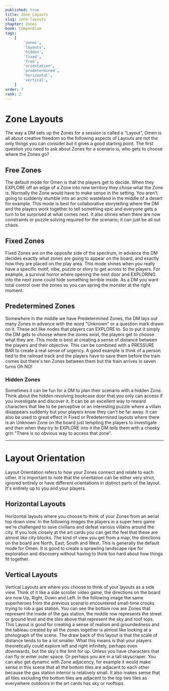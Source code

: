 ```yaml
---
published: true
title: Zone Layouts
slug: zone-layouts
chapter: Zones
book: Compendium
tags:
    [
        'zones',
        'layouts',
        'hidden',
        'fixed',
        'free',
        'orientation',
        'predetermined',
        'horizontal',
        'vertical',
    ]
order: 7
rank: 2
---
```



# Zone Layouts

The way a DM sets up the Zones for a session is called a “Layout”, Omen is all about creative freedom so the following aspects of Layouts are not the only things you can consider but it gives a good starting point. The first question you need to ask about Zones for a scenario is, who gets to choose where the Zones go?

## Free Zones

The default mode for Omen is that the players get to decide. When they EXPLORE off an edge of a Zone into new territory they chose what the Zone is. Normally the Zone would have to make sense in the setting. You aren't going to suddenly stumble into an arctic wasteland in the middle of a desert for example. This mode is best for collaborative storytelling where the DM and the players work together to tell something epic and everyone gets a turn to be surprised at what comes next. It also shines when there are now constraints or puzzle solving required for the scenario; it can just be all out chaos.

## Fixed Zones

Fixed Zones are on the opposite side of the spectrum, in advance the DM decides exactly what zones are going to appear on the board, and exactly how they are placed on the play area. This mode shines when you really have a specific motif, vibe, puzzle or story to get across to the players. For example, a survival horror where opening the next door and EXPLORING into the next zone could hide something terrible inside. As a DM you want total control over the zones so you can spring the monster at the right moment.

## Predetermined Zones

Somewhere in the middle we have Predetermined Zones, the DM lays out many Zones in advance with the word "Unknown" or a question mark drawn on it. These act like nodes that players can EXPLORE to. So to put it simply the DM gets to choose where the zones exist, the players get to choose what they are. This mode is best at creating a sense of distance between the players and their objective. This can be combined with a PRESSURE BAR to create a real sense of urgency. A good example is think of a person tied to the railroad track and the players have to save them before the train comes but there's ten Zones between them but the train arrives in seven turns Oh NO!

### Hidden Zones

Sometimes it can be fun for a DM to plan their scenario with a hidden Zone. Think about the hidden revolving bookcase door that you only can access if you investigate and discover it. It can be an excellent way to reward characters that like to be perceptive or an interesting puzzle where a villain disappears suddenly but your players know they can't be far away. It can also be used to great effect in Fixed or Predetermined layouts where there is an Unknown Zone on the board just tempting the players to investigate and then when they try to EXPLORE into it the DM tells them with a cheeky grin "There is no obvious way to access that zone".

---

# Layout Orientation

Layout Orientation refers to how your Zones connect and relate to each other. It is important to note that the orientation can be either very strict, ignored entirely or have different orientations in distinct parts of the layout. It's entirely up to you and your players.

## Horizontal Layouts

Horizontal layouts where you choose to think of your Zones from an aerial top down view. In the following images the players in a super hero game we're challenged to save civilians and defeat various villains around the city. If you look closely at the art cards you can get the feel that these are almost like city blocks. The kind of view you get from a map, the directions on the board are North, East, South and West. This is generally the default mode for Omen. It is good to create a sprawling landscape ripe for exploration and discovery without having to think too hard about how things fit together.

<BillBoard
    src="/zones/horizontal_layout.png"
    alt="horizontal example"
    width={512}
    height={399}
/>

## Vertical Layouts

Vertical Layouts are where you choose to think of your layouts as a side view. Think of it like a side scroller video game, the directions on the board are now Up, Right, Down and Left. In the following image the same superheroes from the previous scenario encountered small-time crooks trying to rob a gas station. You can see the bottom row are Zones that represent the inside of the gas station, the middle row represents the street or ground level and the tiles above that represent the sky and roof tops. This Layout is good for creating a sense of realism and groundedness and the tableau created by all the zones together is almost like looking at a photograph of the scene. The draw back of this layout is that the scale of distance tends to be a lot smaller. What this means is that your players theoretically could explore left and right infinitely, perhaps even downwards, but the sky's the limit for up. Unless you have characters that can fly or enter outer space. Or perhaps you are in a tall skyscraper. You can also get dynamic with Zone adjacency, for example it would make sense in this scene that all the bottom tiles are adjacent to each other because the gas station interior is relatively small. It also makes sense that all tiles excluding the bottom tiles are adjacent to the top two tiles as everywhere outdoors in the art cards has sky or rooftops.

<BillBoard
    src="/zones/vertical_layout.png"
    alt="vertical example"
    width={512}
    height={252}
/>

